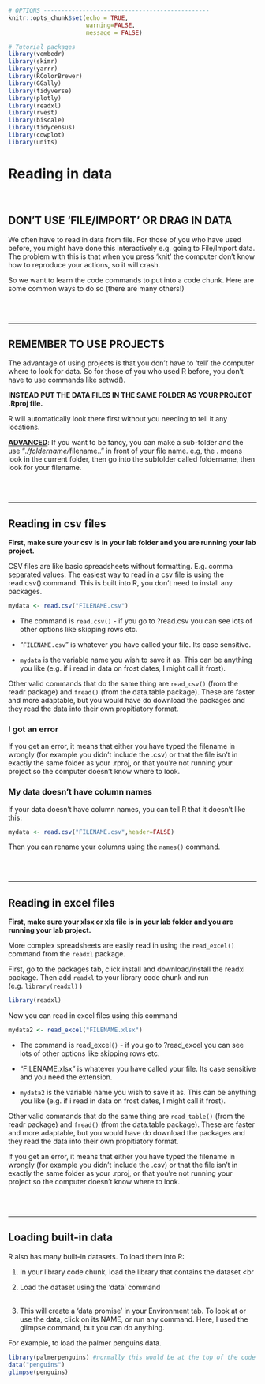 ```r
# OPTIONS -----------------------------------------------
knitr::opts_chunk$set(echo = TRUE, 
                      warning=FALSE, 
                      message = FALSE)

# Tutorial packages
library(vembedr)
library(skimr)
library(yarrr)
library(RColorBrewer)
library(GGally) 
library(tidyverse)
library(plotly)
library(readxl)
library(rvest)
library(biscale)
library(tidycensus)
library(cowplot)
library(units)


```

# Reading in data {#T4_ReadingData}

<br>

## DON'T USE 'FILE/IMPORT' OR DRAG IN DATA

We often have to read in data from file. For those of you who have used before, you might have done this interactively e.g. going to File/Import data. The problem with this is that when you press 'knit' the computer don't know how to reproduce your actions, so it will crash.

So we want to learn the code commands to put into a code chunk. Here are some common ways to do so (there are many others!)

<br><br>

------------------------------------------------------------------------

## REMEMBER TO USE PROJECTS

The advantage of using projects is that you don't have to 'tell' the computer where to look for data. So for those of you who used R before, you don't have to use commands like setwd().

**INSTEAD PUT THE DATA FILES IN THE SAME FOLDER AS YOUR PROJECT .Rproj file.**

R will automatically look there first without you needing to tell it any locations.

[**ADVANCED**]{.underline}: If you want to be fancy, you can make a sub-folder and the use "*./foldername/*filename.. " in front of your file name. e.g, the . means look in the current folder, then go into the subfolder called foldername, then look for your filename.

<br><br>

------------------------------------------------------------------------

## Reading in csv files

**First, make sure your csv is in your lab folder and you are running your lab project.**

CSV files are like basic spreadsheets without formatting. E.g. comma separated values. The easiest way to read in a csv file is using the read.csv() command. This is built into R, you don't need to install any packages.

```r
mydata <- read.csv("FILENAME.csv")
```

-   The command is `read.csv()` - if you go to ?read.csv you can see lots of other options like skipping rows etc.

-   "`FILENAME.csv`" is whatever you have called your file. Its case sensitive.

-   `mydata` is the variable name you wish to save it as. This can be anything you like (e.g. if i read in data on frost dates, I might call it frost).

Other valid commands that do the same thing are `read_csv()` (from the readr package) and `fread()` (from the data.table package). These are faster and more adaptable, but you would have do download the packages and they read the data into their own propitiatory format.

### I got an error

If you get an error, it means that either you have typed the filename in wrongly (for example you didn't include the .csv) or that the file isn't in exactly the same folder as your .rproj, or that you're not running your project so the computer doesn't know where to look.

### My data doesn't have column names

If your data doesn't have column names, you can tell R that it doesn't like this:

```r
mydata <- read.csv("FILENAME.csv",header=FALSE)
```

Then you can rename your columns using the `names()` command.

<br><br>

------------------------------------------------------------------------

## Reading in excel files {#T4_readxl}

**First, make sure your xlsx or xls file is in your lab folder and you are running your lab project.**

More complex spreadsheets are easily read in using the `read_excel()` command from the `readxl` package.

First, go to the packages tab, click install and download/install the readxl package. Then add `readxl` to your library code chunk and run (e.g. `library(readxl)` )

```r
library(readxl)
```

Now you can read in excel files using this command

```r
mydata2 <- read_excel("FILENAME.xlsx")
```

-   The command is read_excel`()` - if you go to ?read_excel you can see lots of other options like skipping rows etc.

-   "FILENAME.xlsx" is whatever you have called your file. Its case sensitive and you need the extension.

-   `mydata2` is the variable name you wish to save it as. This can be anything you like (e.g. if i read in data on frost dates, I might call it frost).

Other valid commands that do the same thing are `read_table()` (from the readr package) and `fread()` (from the data.table package). These are faster and more adaptable, but you would have do download the packages and they read the data into their own propitiatory format.

If you get an error, it means that either you have typed the filename in wrongly (for example you didn't include the .csv) or that the file isn't in exactly the same folder as your .rproj, or that you're not running your project so the computer doesn't know where to look.

<br><br>

------------------------------------------------------------------------

## Loading built-in data {#T4_loaddata}

R also has many built-in datasets. To load them into R:

1.  In your library code chunk, load the library that contains the dataset \<br<br>

2.  Load the dataset using the 'data' command <br><br>

3.  This will create a 'data promise' in your Environment tab. To look at or use the data, click on its NAME, or run any command. Here, I used the glimpse command, but you can do anything.

For example, to load the palmer penguins data.

```r
library(palmerpenguins) #normally this would be at the top of the code chunk
data("penguins")
glimpse(penguins)
```
